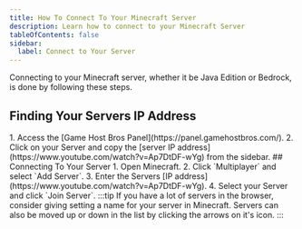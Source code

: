 ```yaml
---
title: How To Connect To Your Minecraft Server
description: Learn how to connect to your Minecraft Server
tableOfContents: false
sidebar:
  label: Connect to Your Server
---
```


Connecting to your Minecraft server, whether it be Java Edition or Bedrock, is done by following these steps.

## Finding Your Servers IP Address
<Steps>
  1. Access the [Game Host Bros Panel](https://panel.gamehostbros.com/).
  2. Click on your Server and copy the [server IP address](https://www.youtube.com/watch?v=Ap7DtDF-wYg) from the sidebar.
</Steps>
## Connecting To Your Server
<Steps>
  1. Open Minecraft.
  2. Click `Multiplayer` and select `Add Server`.
  3. Enter the Servers [IP address](https://www.youtube.com/watch?v=Ap7DtDF-wYg).
  4. Select your Server and click `Join Server`.
</Steps>
:::tip
If you have a lot of servers in the browser, consider giving setting a name for your server in Minecraft. Servers can also be moved up or down in the list by clicking the arrows on it's icon.
:::
